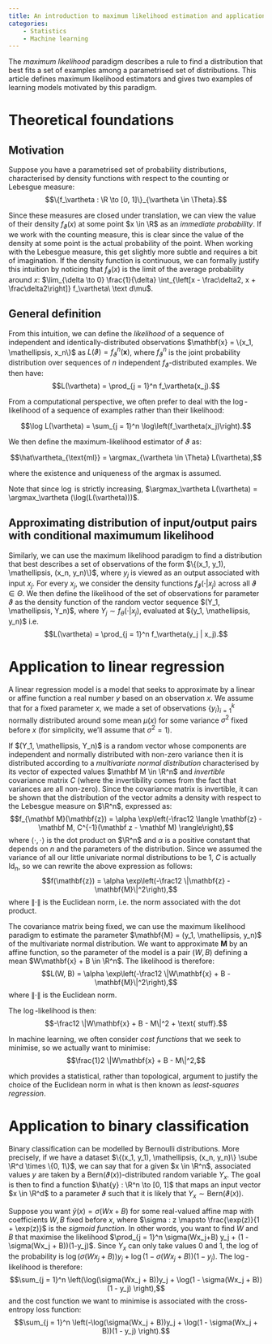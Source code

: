```yaml
---
title: An introduction to maximum likelihood estimation and applications to machine learning
categories:
    - Statistics
    - Machine learning
---
```


The _maximum likelihood_ paradigm describes a rule to find a distribution that best fits a set of examples among a parametrised set of distributions. This article defines maximum likelihood estimators and gives two examples of learning models motivated by this paradigm.

# Theoretical foundations

## Motivation

Suppose you have a parametrised set of probability distributions, characterised by density functions with respect to the counting or Lebesgue measure:
$$\{f_\vartheta : \R \to [0, 1]\}_{\vartheta \in \Theta}.$$

Since these measures are closed under translation, we can view the value of their density $f_\vartheta(x)$ at some point $x \in \R$ as an _immediate probability_. If we work with the counting measure, this is clear since the value of the density at some point is the actual probability of the point. When working with the Lebesgue measure, this get slightly more subtle and requires a bit of imagination. If the density function is continuous, we can formally justify this intuition by noticing that $f_\vartheta(x)$ is the limit of the average probability around $x$: $\lim_{\delta \to 0} \frac{1}{\delta} \int_{\left[x - \frac\delta2, x + \frac\delta2\right]} f_\vartheta\ \text d\mu$.

## General definition

From this intuition, we can define the _likelihood_ of a sequence of independent and identically-distributed observations $\mathbf{x} = \{x_1, \mathellipsis, x_n\}$ as $L(\vartheta) = f_\vartheta^n(\mathbf{x})$, where $f_\vartheta^n$ is the joint probability distribution over sequences of $n$ independent $f_\vartheta$-distributed examples. We then have:
$$L(\vartheta) = \prod_{j = 1}^n f_\vartheta(x_j).$$

From a computational perspective, we often prefer to deal with the $\log$-likelihood of a sequence of examples rather than their likelihood:

$$\log L(\vartheta) = \sum_{j = 1}^n \log\left(f_\vartheta(x_j)\right).$$

We then define the maximum-likelihood estimator of $\vartheta$ as:

$$\hat\vartheta_{\text{ml}} = \argmax_{\vartheta \in \Theta} L(\vartheta),$$

where the existence and uniqueness of the argmax is assumed.

Note that since $\log$ is strictly increasing, $\argmax_\vartheta L(\vartheta) = \argmax_\vartheta (\log(L(\vartheta)))$.

## Approximating distribution of input/output pairs with conditional maximumum likelihood

Similarly, we can use the maximum likelihood paradigm to find a distribution that best describes a set of observations of the form $\{(x_1, y_1), \mathellipsis, (x_n, y_n)\}$, where $y_j$ is viewed as an output associated with input $x_j$. For every $x_j$, we consider the density functions $f_\vartheta(\cdot | x_j)$ across all $\vartheta \in \Theta$. We then define the likelihood of the set of observations for parameter $\vartheta$ as the density function of the random vector sequence $(Y_1, \mathellipsis, Y_n)$, where $Y_j \sim f_\theta(\cdot | x_j)$, evaluated at $(y_1, \mathellipsis, y_n)$ i.e.
$$L(\vartheta) = \prod_{j = 1}^n f_\vartheta(y_j | x_j).$$

# Application to linear regression

A linear regression model is a model that seeks to approximate by a linear or affine function a real number $y$ based on an observation $x$.
We assume that for a fixed parameter $x$, we made a set of observations $\{y_i\}_{i = 1}^k$ normally distributed around some mean $\mu(x)$ for some variance $\sigma^2$ fixed before $x$ (for simplicity, we'll assume that $\sigma^2 = 1$).

If $(Y_1, \mathellipsis, Y_n)$ is a random vector whose components are independent and normally distributed with non-zero variance then it is distributed according to a _multivariate normal distribution_ characterised by its vector of expected values $\mathbf M \in \R^n$ and _invertible_ covariance matrix $C$ (where the invertibility comes from the fact that variances are all non-zero). Since the covariance matrix is invertible, it can be shown that the distribution of the vector admits a density with respect to the Lebesgue measure on $\R^n$, expressed as:
$$f_{\mathbf M}(\mathbf{z}) = \alpha \exp\left(-\frac12 \langle \mathbf{z} - \mathbf M, C^{-1}(\mathbf z - \mathbf M) \rangle\right),$$
where $\langle \cdot, \cdot\rangle$ is the dot product on $\R^n$ and $\alpha$ is a positive constant that depends on $n$ and the parameters of the distribution. Since we assumed the variance of all our little univariate normal distributions to be $1$, $C$ is actually $\text{Id}_n$, so we can rewrite the above expression as follows:
$$f(\mathbf{z}) = \alpha \exp\left(-\frac12 \|\mathbf{z} - \mathbf{M}\|^2\right),$$
where $\|\cdot\|$ is the Euclidean norm, i.e. the norm associated with the dot product.

The covariance matrix being fixed, we can use the maximum likelihood paradigm to estimate the parameter $\mathbf{M} = (y_1, \mathellipsis, y_n)$ of the multivariate normal distribution. We want to approximate $\mathbf{M}$ by an affine function, so the parameter of the model is a pair $(W, B)$ defining a mean $W\mathbf{x} + B \in \R^n$. The likelihood is therefore:
$$L(W, B) = \alpha \exp\left(-\frac12 \|W\mathbf{x} + B - \mathbf{M}\|^2\right),$$
where $\|\cdot\|$ is the Euclidean norm.

The $\log$-likelihood is then:
$$-\frac12 \|W\mathbf{x} + B - M\|^2 + \text{ stuff}.$$

In machine learning, we often consider _cost functions_ that we seek to minimise, so we actually want to minimise:
$$\frac{1}2 \|W\mathbf{x} + B - M\|^2,$$

which provides a statistical, rather than topological, argument to justify the choice of the Euclidean norm in what is then known as _least-squares regression_.

# Application to binary classification

Binary classification can be modelled by Bernoulli distributions. More precisely, if we have a dataset $\{(x_1, y_1), \mathellipsis, (x_n, y_n)\} \sube \R^d \times \{0, 1\}$, we can say that for a given $x \in \R^n$, associated values $y$ are taken by a $\text{Bern}(\vartheta(x))$-distributed random variable $Y_x$. The goal is then to find a function $\hat{y} : \R^n \to [0, 1]$ that maps an input vector $x \in \R^d$ to a parameter $\vartheta$ such that it is likely that $Y_x \sim \text{Bern}(\vartheta(x))$.

Suppose you want $\hat{y}(x) = \sigma(Wx + B)$ for some real-valued affine map with coefficients $W, B$ fixed before $x$, where $\sigma : z \mapsto \frac{\exp(z)}{1 + \exp(z)}$ is the _sigmoid function_. In other words, you want to find $W$ and $B$ that maximise the likelihood $\prod_{j = 1}^n \sigma(Wx_j+B) y_j + (1 - \sigma(Wx_j + B))(1-y_j)$. Since $Y_x$ can only take values $0$ and $1$, the log of the probability is $\log(\sigma(Wx_j + B))y_j + \log(1 - \sigma(Wx_j + B))(1 - y_j)$. The $\log$-likelihood is therefore:
$$\sum_{j = 1}^n \left(\log(\sigma(Wx_j + B))y_j + \log(1 - \sigma(Wx_j + B))(1 - y_j) \right),$$
and the cost function we want to minimise is associated with the cross-entropy loss function:
$$\sum_{j = 1}^n \left(-\log(\sigma(Wx_j + B))y_j + \log(1 - \sigma(Wx_j + B))(1 - y_j) \right).$$
